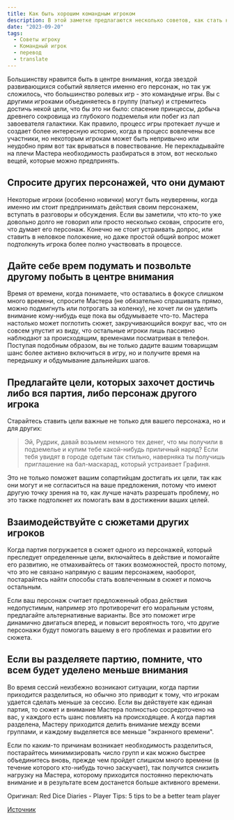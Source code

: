 ```yaml
---
title: Как быть хорошим командным игроком
description: В этой заметке предлагаются несколько советов, как стать командным игроком.
date: "2023-09-20"
tags:
  - Советы игроку
  - Командный игрок
  - перевод
  - translate
---
```


Большинству нравится быть в центре внимания, когда звездой развивающихся событий является именно его персонаж, но так уж сложилось, что большинство ролевых игр - это командные игры. Вы с другими игроками объединяетесь в группу (патьку) и стремитесь достичь некой цели, что бы это ни было: спасение принцессы, добыча древнего сокровища из глубокого подземелья или побег из лап завоевателя галактики. Как правило, процесс игры протекает лучше и создает более интересную историю, когда в процесс вовлечены все участники, но некоторым игрокам может быть непривычно или неудобно прям вот так врываться в повествование. Не перекладывайте на плечи Мастера необходимость разбираться в этом, вот несколько вещей, которые можно предпринять.

## Спросите других персонажей, что они думают

Некоторые игроки (особенно новички) могут быть неуверенны, когда именно им стоит предпринимать действия своим персонажем, вступать в разговоры и обсуждения. Если вы заметили, что кто-то уже довольно долго не говорил или просто несколько скован, спросите его, что думает его персонаж. Конечно не стоит устраивать допрос, или ставить в неловкое положение, но даже простой общий вопрос может подтолкнуть игрока более полно участвовать в процессе.

## Дайте себе врем подумать и позвольте другому побыть в центре внимания

Время от времени, когда понимаете, что оставались в фокусе слишком много времени, спросите Мастера (не обязательно спрашивать прямо, можно подмигнуть или потрогать за коленку), не хочет ли он уделить внимание кому-нибудь еще пока вы обдумываете что-то. Мастера настолько может поглотить сюжет, закручивающийся вокруг вас, что он совсем упустит из виду, что остальные игроки лишь пассивно наблюдают за происходящим, временами посматривая в телефон. Поступая подобным образом, вы не только дадите вашим товарищам шанс более активно включиться в игру, но и получите время на передышку и обдумывание дальнейших шагов.

## Предлагайте цели, которых захочет достичь либо вся партия, либо персонаж другого игрока

Старайтесь ставить цели важные не только для вашего персонажа, но и для других:

> Эй, Рудрик, давай возьмем немного тех денег, что мы получили в подземелье и купим тебе какой-нибудь приличный наряд? Если тебя увидят в городе одетым так стильно, наверняка ты получишь приглашение на бал-маскарад, который устраивает Графиня.

Это не только поможет вашим сопартийцам достигать их цели, так как они могут и не согласиться на ваше предложения, потому что имеют другую точку зрения на то, как лучше начать разрешать проблему, но это также подтолкнет их помогать вам в достижении ваших целей.

## Взаимодействуйте с сюжетами других игроков

Когда партия погружается в сюжет одного из персонажей, который преследует определенные цели, включайтесь в действие и помогайте его развитию, не отмахивайтесь от таких возможностей, просто потому, что это не связано напрямую с вашим персонажем, наоборот, постарайтесь найти способы стать вовлеченным в сюжет и помочь остальным.

Если ваш персонаж считает предложенный образ действия недопустимым, например это противоречит его моральным устоям, предлагайте альтернативные варианты. Все это поможет игре динамично двигаться вперед, и повысит вероятность того, что другие персонажи будут помогать вашему в его проблемах и развитии его сюжета.

## Если вы разделяете партию, помните, что всем будет уделено меньше внимания

Во время сессий неизбежно возникают ситуации, когда партии приходится разделиться, но обычно это приводит к тому, что игрокам удается сделать меньше за сессию. Если вы действуете как единая партия, то сюжет и внимание Мастера полностью сосредоточено на вас, у каждого есть шанс повлиять на происходящее. А когда партия разделена, Мастеру приходится делить внимание между всеми группами, и каждому выделяется все меньше "экранного времени".

Если по каким-то причинам возникает необходимость разделиться, постарайтесь минимизировать число групп и как можно быстрее объединитесь вновь, прежде чем пройдет слишком много времени (в течение которого кто-нибудь точно заскучает), так получится снизить нагрузку на Мастера, которому приходится постоянно переключать внимание и в результате всем достанется больше активного времени.

Оригинал: Red Dice Diaries - Player Tips: 5 tips to be a better team player

[Источник ](https://tentaculus.ru/archive/articles/How_to_be_a_good_team_player.html)
